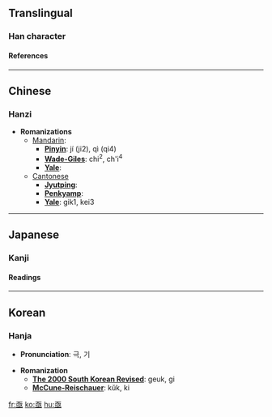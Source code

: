 ==Translingual==
===Han character===
{{Han char|rad=二|as=06|sn=8|so=|four=1010<sub>4</sub>|canj=一水一 (MEM), 弓水一 (NEM)|cmean=urgently, immediately, extremely}}
====References====
{{Han ref|kx=0087.140|dkj=00279|dj=0184.070|hdz=10055.070|uh=4E9F|ud=20127|bh=AB45|bd=43845}}

----
==Chinese==
===Hanzi===


* '''Romanizations'''
** [[Mandarin]]:
*** '''[[Pinyin]]''': jí (ji2), qì (qi4)
*** '''[[Wade-Giles]]''': chi<sup>2</sup>, ch'i<sup>4</sup>
*** '''[[Yale]]''': 
**[[Cantonese]]
***'''[[Jyutping]]''':
***'''[[Penkyamp]]''': 
***'''[[Yale]]''': gik1, kei3


----
==Japanese==
===Kanji===


{{ja-kanji|grade=|rs=二06|simple=}}
====Readings====
{{ja-readings|on=[[きょく]] (kyoku), [[き]] (ki)|kun=[[すみやか]] (sumiyaka)}}


----
==Korean==
===Hanja===

* '''Pronunciation''': 극, 기

* '''Romanization'''
** '''[[The 2000 South Korean Revised Romanization|The 2000 South Korean Revised]]''': geuk, gi
** '''[[McCune-Reischauer]]''': kŭk, ki


[[fr:亟]]
[[ko:亟]]
[[hu:亟]]